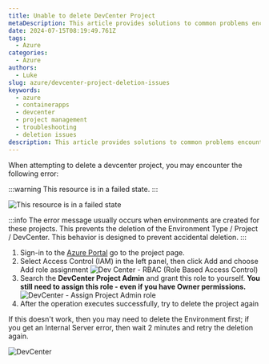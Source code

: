 ```yaml
---
title: Unable to delete DevCenter Project
metaDescription: This article provides solutions to common problems encountered when trying to delete a DevCenter project.
date: 2024-07-15T08:19:49.761Z
tags:
  - Azure
categories:
  - Azure
authors:
  - Luke
slug: azure/devcenter-project-deletion-issues
keywords:
  - azure
  - containerapps
  - devcenter
  - project management
  - troubleshooting
  - deletion issues
description: This article provides solutions to common problems encountered when trying to delete a DevCenter project.
---
```


When attempting to delete a devcenter project, you may encounter the following error:

:::warning
This resource is in a failed state.
:::

![This resource is in a failed state](devcenter-failed-delete-project.png)

<!-- truncate -->

:::info
The error message usually occurs when environments are created for these projects. This prevents the deletion of the Environment Type / Project / DevCenter. This behavior is designed to prevent accidental deletion.
:::

1. Sign-in to the [Azure Portal](https://azure.microsoft.com/get-started/azure-portal?WT.mc_id=AZ-MVP-5004796) go to the project page.
2. Select Access Control (IAM) in the left panel, then click Add and choose Add role assignment
![Dev Center - RBAC (Role Based Access Control)](devcenter-projectadmin-assignrole.png)
3. Search the **DevCenter Project Admin** and grant this role to yourself. **You still need to assign this role - even if you have Owner permissions.**
![DevCenter - Assign Project Admin role](devcenter-projectadmin-role.png)
4. After the operation executes successfully, try to delete the project again

If this doesn't work, then you may need to delete the Environment first; if you get an Internal Server error, then wait 2 minutes and retry the deletion again. 

![DevCenter](devcenter-environments.png)
